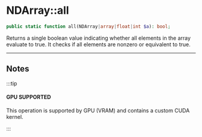 # NDArray::all

```php
public static function all(NDArray|array|float|int $a): bool;
```
Returns a single boolean value indicating whether all elements in the array evaluate to true. It checks if all
elements are nonzero or equivalent to true.

---

## Notes

:::tip

#### GPU SUPPORTED
This operation is supported by GPU (VRAM) and contains a custom CUDA kernel.

:::